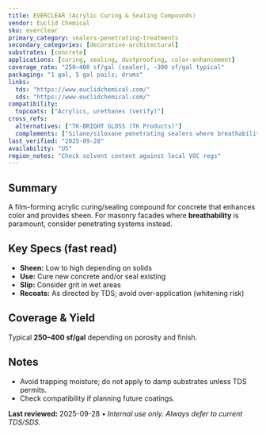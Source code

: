 ```yaml
---
title: EVERCLEAR (Acrylic Curing & Sealing Compounds)
vendor: Euclid Chemical
sku: everclear
primary_category: sealers-penetrating-treatments
secondary_categories: [decorative-architectural]
substrates: [concrete]
applications: [curing, sealing, dustproofing, color-enhancement]
coverage_rate: "250–400 sf/gal (sealer), ~300 sf/gal typical"
packaging: "1 gal, 5 gal pails; drums"
links:
  tds: "https://www.euclidchemical.com/"
  sds: "https://www.euclidchemical.com/"
compatibility:
  topcoats: ["Acrylics, urethanes (verify)"]
cross_refs:
  alternatives: ["TK-BRIGHT GLOSS (TK Products)"]
  complements: ["Silane/siloxane penetrating sealers where breathability is critical"]
last_verified: "2025-09-28"
availability: "US"
region_notes: "Check solvent content against local VOC regs"
---
```


## Summary
A film-forming acrylic curing/sealing compound for concrete that enhances color and provides sheen. For masonry facades where **breathability** is paramount, consider penetrating systems instead.

## Key Specs (fast read)
- **Sheen:** Low to high depending on solids
- **Use:** Cure new concrete and/or seal existing
- **Slip:** Consider grit in wet areas
- **Recoats:** As directed by TDS; avoid over-application (whitening risk)

## Coverage & Yield
Typical **250–400 sf/gal** depending on porosity and finish.

## Notes
- Avoid trapping moisture; do not apply to damp substrates unless TDS permits.
- Check compatibility if planning future coatings.

**Last reviewed:** 2025-09-28 • _Internal use only. Always defer to current TDS/SDS._

